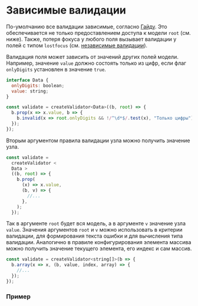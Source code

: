
<Meta of={DocsStories} />

# Зависимые валидации

По-умолчанию все валидации зависимые, согласно [Гайду](https://guides.kontur.ru/principles/validation/#33).
Это обеспечивается не только предоставлением доступа к модели `root` (см. ниже).
Также, потеря фокуса у любого поля вызывает валидации у полей с типом `lostfocus` (см. [независимые валидации](#/independent-validation)).

Валидация поля может зависить от значений других полей модели.
Например, значение `value` должно состоять только из цифр, если флаг `onlyDigits` установлен в значение `true`.

```jsx static
interface Data {
  onlyDigits: boolean;
  value: string;
}

const validate = createValidator<Data>((b, root) => {
  b.prop(x => x.value, b => {
    b.invalid(x => root.onlyDigits && !/^\d*$/.test(x), "Только цифры");
  });
});
```

Вторым аргументом правила валидации узла можно получить значение узла.

```jsx static
const validate =
  createValidator <
  Data >
  ((b, root) => {
    b.prop(
      (x) => x.value,
      (b, v) => {
        //...
      },
    );
  });
```

Так в аргументе `root` будет вся модель, а в аргументе `v` значение узла `value`.
Значения аргументов `root` и `v` можно использовать в критерии валидации, для формирования текста ошибки и для вычисления типа валидации.
Аналогично в правиле конфигурирования элемента массива можно получить значение текущего элемента, его индекс и сам массив.

```jsx static
const validate = createValidator<string[]>(b => {
  b.array(x => x, (b, value, index, array) => {
    //...
  });
});
```

### Пример

<Story of={DocsStories.Dependent} />

